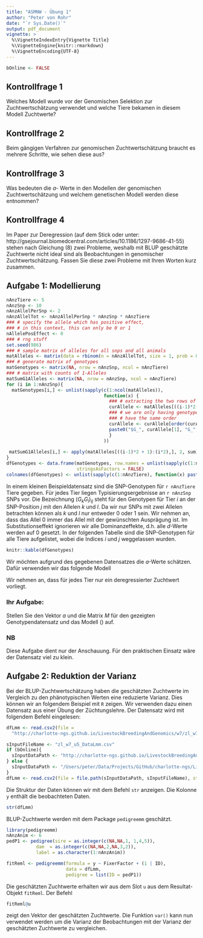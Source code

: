 ```yaml
---
title: "ASMNW - Übung 1"
author: "Peter von Rohr"
date: "`r Sys.Date()`"
output: pdf_document
vignette: >
  %\VignetteIndexEntry{Vignette Title}
  %\VignetteEngine{knitr::rmarkdown}
  %\VignetteEncoding{UTF-8}
---
```


```r
bOnline <- FALSE
```

## Kontrollfrage 1

Welches Modell wurde vor der Genomischen Selektion zur Zuchtwertschätzung verwendet und welche Tiere bekamen in diesem Modell Zuchtwerte?


## Kontrollfrage 2

Beim gängigen Verfahren zur genomischen Zuchtwertschätzung braucht es mehrere Schritte, wie sehen diese aus?


## Kontrollfrage 3

Was bedeuten die $a$- Werte in den Modellen der genomischen Zuchtwertschätzung und welchem genetischen Modell werden diese entnommen?


## Kontrollfrage 4

Im Paper zur Deregression (auf dem Stick oder unter: http://gsejournal.biomedcentral.com/articles/10.1186/1297-9686-41-55) stehen nach Gleichung (8) zwei Probleme, weshalb mit BLUP geschätzte Zuchtwerte nicht ideal sind als Beobachtungen in genomischer Zuchtwertschätzung. Fassen Sie diese zwei Probleme mit Ihren Worten kurz zusammen.


## Aufgabe 1: Modellierung
```r
nAnzTiere <- 5
nAnzSnp <- 10
nAnzAllelPerSnp <- 2
nAnzAllelTot <- nAnzAllelPerSnp * nAnzSnp * nAnzTiere
### # specify the allele which has positive effect,
### # in this context, this can only be 0 or 1
nAllelePosEffect <- 0
### # rng stuff
set.seed(986)
### # sample matrix of alleles for all snps and all animals
matAlleles <- matrix(data = rbinom(n = nAnzAllelTot, size = 1, prob = 0.25), ncol = nAnzTiere)
### # generate matrix of genotypes
matGenotypes <- matrix(NA, nrow = nAnzSnp, ncol = nAnzTiere)
### # matrix with counts of 1-Alleles
matSumG1Alleles <- matrix(NA, nrow = nAnzSnp, ncol = nAnzTiere)
for (i in 1:nAnzSnp){
  matGenotypes[i,] <- unlist(sapply(c(1:ncol(matAlleles)), 
                                    function(x) {
                                      ### # extracting the two rows of alleles for i-th SNP
                                      curAllele <- matAlleles[((i-1)*2 + 1):(i*2),x]
                                      ### # we are only having genotypes, so heterozygotes should always
                                      ### # have the same order
                                      curAllele <- curAllele[order(curAllele)]
                                      paste0("$G_", curAllele[1], "G_", curAllele[2], "$", collapse = " ")
                                      }
                                    ))
  
 matSumG1Alleles[i,] <- apply(matAlleles[((i-1)*2 + 1):(i*2),], 2, sum)
}
dfGenotypes <- data.frame(matGenotypes, row.names = unlist(sapply(c(1:nAnzSnp), function(x) paste0("SNP",x,collapse = ""))),
                          stringsAsFactors = FALSE)
colnames(dfGenotypes) <- unlist(sapply(c(1:nAnzTiere), function(x) paste0("Tier ",x,collapse = "")))
```

In einem kleinen Beispieldatensatz sind die SNP-Genotypen für `r nAnzTiere` Tiere gegeben. Für jedes Tier liegen Typisierungsergebnisse an `r nAnzSnp` SNPs vor. Die Bezeichnung $(G_kG_l)_{ij}$ steht für den Genotypen für Tier $i$ an der SNP-Position $j$ mit den Allelen $k$ und $l$. Da wir nur SNPs mit zwei Allelen betrachten können als $k$ und $l$ nur entweder $0$ oder $1$ sein. Wir nehmen an, dass das Allel $0$ immer das Allel mit der gewünschten Ausprägung ist. Im Substitutionseffekt ignorieren wir alle Dominanzeffekte, d.h. alle $d$-Werte werden auf $0$ gesetzt. In der folgenden Tabelle sind die SNP-Genotypen für alle Tiere aufgelistet, wobei die Indices $i$ und $j$ weggelassen wurden. 

```r
knitr::kable(dfGenotypes)
```

Wir möchten aufgrund des gegebenen Datensatzes die $a$-Werte schätzen. Dafür verwenden wir das folgende Modell

\begin{equation}
  \hat{g}_d = 1\mu + Ma + \epsilon_d
  \label{eq:GenSelModel}
\end{equation}

\begin{tabular}{lll}
wobei  &  $\hat{g}_d$  &  Vektor der deregressierten BLUP-Zuchtwerte \\
       &  $\mu$        &  allgemeines Mittel \\
       &  $a$          &  Allelsubstitutionseffekte \\
       &  $M$          &  Inzidenzmatrix, welche $\hat{g}_d$ und $a$ verknüpft\\
       &  $\epsilon_d$ &  zufällige Resteffekte \\
\end{tabular}

Wir nehmen an, dass für jedes Tier nur ein deregressierter Zuchtwert vorliegt. 

### Ihr Aufgabe:
Stellen Sie den Vektor $a$ und die Matrix $M$ für den gezeigten Genotypendatensatz und das Modell (\ref{eq:GenSelModel}) auf.

### NB
Diese Aufgabe dient nur der Anschauung. Für den praktischen Einsatz wäre der Datensatz viel zu klein.


## Aufgabe 2: Reduktion der Varianz
Bei der BLUP-Zuchtwertschätzung haben die geschätzten Zuchtwerte im Vergleich zu den phänotypischen Werten eine reduzierte Varianz. Dies können wir an folgendem Beispiel mit `R` zeigen. Wir verwenden dazu einen Datensatz aus einer Übung der Züchtungslehre. Der Datensatz wird mit folgendem Befehl eingelesen:

```r
dfLmm <- read.csv2(file =
  "http://charlotte-ngs.github.io/LivestockBreedingAndGenomics/w7/zl_w7_u5_DataLmm.csv")
```

```r
sInputFileName <- "zl_w7_u5_DataLmm.csv"
if (bOnline){
  sInputDataPath <- "http://charlotte-ngs.github.io/LivestockBreedingAndGenomics/w7"
} else {
  sInputDataPath <- "/Users/peter/Data/Projects/GitHub/charlotte-ngs/LivestockBreedingAndGenomics/gh-pages/w7"
}
dfLmm <- read.csv2(file = file.path(sInputDataPath, sInputFileName), stringsAsFactors = FALSE)
```


Die Struktur der Daten können wir mit dem Befehl `str` anzeigen. Die Kolonne `y` enthält die beobachteten Daten. 

```r
str(dfLmm)
```

BLUP-Zuchtwerte werden mit dem Package `pedigreemm` geschätzt.

```r
library(pedigreemm)
nAnzAnim <- 6
pedP1 <- pedigree(sire = as.integer(c(NA,NA,1, 1,4,5)),
           dam  = as.integer(c(NA,NA,2,NA,3,2)),
           label = as.character(1:nAnzAnim))

fitReml <- pedigreemm(formula = y ~ FixerFactor + (1 | ID),
                      data = dfLmm,
                      pedigree = list(ID = pedP1))
```

Die geschätzten Zuchtwerte erhalten wir aus dem Slot `u` aus dem Resultat-Objekt `fitReml`. Der Befehl 

```r
fitReml@u
```

zeigt den Vektor der geschätzten Zuchtwerte. Die Funktion `var()` kann nun verwendet werden um die Varianz der Beobachtungen mit der Varianz der geschätzten Zuchtwerte zu vergleichen.






